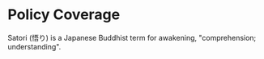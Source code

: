 # Policy Coverage

Satori (悟り) is a Japanese Buddhist term for awakening, "comprehension; understanding".
